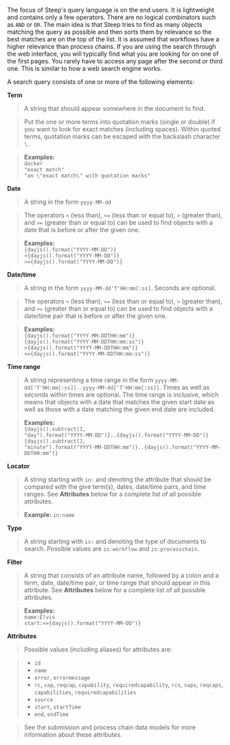
The focus of Steep's query language is on the end users. It is lightweight and contains only a few operators. There are no logical combinators such as `AND` or `OR`. The main idea is that Steep tries to find as many objects matching the query as possible and then sorts them by relevance so the best matches are on the top of the list. It is assumed that workflows have a higher relevance than process chains. If you are using the search through the web interface, you will typically find what you are looking for on one of the first pages. You rarely have to access any page after the second or third one. This is similar to how a web search engine works.

A search query consists of one or more of the following elements:

**Term**

> A string that should appear somewhere in the document to find.

> Put the one or more terms into quotation marks (single or double) if you want to look for exact matches (including spaces). Within quoted terms, quotation marks can be escaped with the backslash character `\`.

> **Examples:**<br />
> `docker`<br />
> `"exact match"`<br />
> `"an \"exact match\" with quotation marks"`

**Date**

> A string in the form `yyyy-MM-dd`

> The operators `<` (less than), `<=` (less than or equal to), `>` (greater than), and `>=` (greater than or equal to) can be used to find objects with a date that is before or after the given one.

> **Examples:**<br/>
> <code suppressHydrationWarning={true}>{dayjs().format("YYYY-MM-DD")}</code><br/>
> <code suppressHydrationWarning={true}>&lt;{dayjs().format("YYYY-MM-DD")}</code><br/>
> <code suppressHydrationWarning={true}>&gt;={dayjs().format("YYYY-MM-DD")}</code><br/>

**Date/time**

> A string in the form `yyyy-MM-dd'T'HH:mm[:ss]`. Seconds are optional.

> The operators `<` (less than), `<=` (less than or equal to), `>` (greater than), and `>=` (greater than or equal to) can be used to find objects with a date/time pair that is before or after the given one.

> **Examples:**<br/>
> <code suppressHydrationWarning={true}>{dayjs().format("YYYY-MM-DDTHH:mm")}</code><br/>
> <code suppressHydrationWarning={true}>{dayjs().format("YYYY-MM-DDTHH:mm:ss")}</code><br/>
> <code suppressHydrationWarning={true}>&gt;{dayjs().format("YYYY-MM-DDTHH:mm")}</code><br/>
> <code suppressHydrationWarning={true}>&lt;={dayjs().format("YYYY-MM-DDTHH:mm:ss")}</code><br/>

**Time range**

> A string representing a time range in the form `yyyy-MM-dd['T'HH:mm[:ss]]..yyyy-MM-dd['T'HH:mm[:ss]]`. Times as well as seconds within times are optional. The time range is inclusive, which means that objects with a date that matches the given start date as well as those with a date matching the given end date are included.

> **Examples:**<br/>
> <code suppressHydrationWarning={true}>{dayjs().subtract(1, "day").format("YYYY-MM-DD")}..{dayjs().format("YYYY-MM-DD")}</code><br/>
> <code suppressHydrationWarning={true}>{dayjs().subtract(1, "minute").format("YYYY-MM-DDTHH:mm")}..{dayjs().format("YYYY-MM-DDTHH:mm")}</code><br/>

**Locator**

> A string starting with `in:` and denoting the attribute that should be compared with the give term(s), dates, date/time pairs, and time ranges. See **Attributes** below for a complete list of all possible attributes.

> **Example:** `in:name`

**Type**

> A string starting with `is:` and denoting the type of documents to search. Possible values are `is:workflow` and `is:processchain`.

**Filter**

> A string that consists of an attribute name, followed by a colon and a term, date, date/time pair, or time range that should appear in this attribute. See **Attributes** below for a complete list of all possible attributes.

> **Examples:**<br/>
> `name:Elvis`<br/>
> <code suppressHydrationWarning={true}>start:&lt;={dayjs().format("YYYY-MM-DD")}</code><br/>

**Attributes**

> Possible values (including aliases) for attributes are:

> * `id`
> * `name`
> * `error`, `errormessage`
> * `rc`, `cap`, `reqcap`, `capability`, `requiredcapability`,
>   `rcs`, `caps`, `reqcaps`, `capabilities`, `requiredcapabilities`
> * `source`
> * `start`, `startTime`
> * `end`, `endTime`

> See the <ScrollLink href="#submissions">submission</ScrollLink> and <ScrollLink href="#process-chains">process chain</ScrollLink> data models for more information about these attributes.
